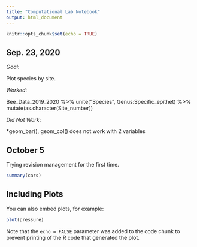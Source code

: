 ```yaml
---
title: "Computational Lab Notebook"
output: html_document
---
```


```r
knitr::opts_chunk$set(echo = TRUE)
```

## Sep. 23, 2020

*Goal*: 

Plot species by site.

*Worked*: 

Bee_Data_2019_2020 %>% 
unite("Species", Genus:Specific_epithet) %>% 
mutate(as.character(Site_number))

*Did Not Work*: 

*geom_bar(), geom_col() does not work with 2 variables 


## October 5

Trying revision management for the first time.

```r
summary(cars)
```

## Including Plots

You can also embed plots, for example:

```r
plot(pressure)
```

Note that the `echo = FALSE` parameter was added to the code chunk to prevent printing of the R code that generated the plot.
